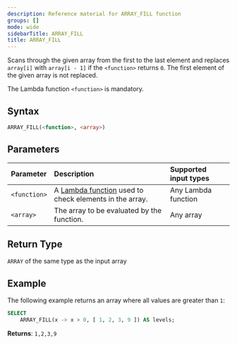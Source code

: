 ```yaml
---
description: Reference material for ARRAY_FILL function
groups: []
mode: wide
sidebarTitle: ARRAY_FILL
title: ARRAY_FILL
---
```



Scans through the given array from the first to the last element and replaces `array[i]` with `array[i - 1]` if the `<function>` returns `0`. The first element of the given array is not replaced.

The Lambda function `<function>` is mandatory.

## Syntax


```sql
ARRAY_FILL(<function>, <array>)
```

## Parameters 


| Parameter | Description       | Supported input types | 
| :--------- | :------------------------ | :---------| 
| `<function>`  | A [Lambda function](/Guides/loading-data/working-with-semi-structured-data/working-with-arrays#manipulating-arrays-with-lambda-functions) used to check elements in the array. | Any Lambda function | 
| `<array>`   | The array to be evaluated by the function.     | Any array | 

## Return Type
`ARRAY` of the same type as the input array 

## Example


The following example returns an array where all values are greater than `1`:
```sql
SELECT
	ARRAY_FILL(x -> x > 0, [ 1, 2, 3, 9 ]) AS levels;
```

**Returns**: `1,2,3,9`

